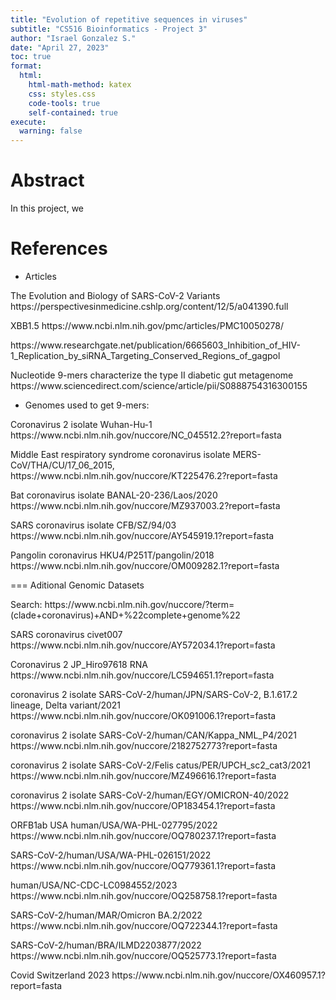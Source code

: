 ```yaml
---
title: "Evolution of repetitive sequences in viruses"
subtitle: "CS516 Bioinformatics - Project 3"
author: "Israel Gonzalez S."
date: "April 27, 2023"
toc: true
format:
  html:
    html-math-method: katex
    css: styles.css
    code-tools: true
    self-contained: true
execute:
  warning: false
---
```

# Abstract
In this project, we 

# References

* Articles

The Evolution and Biology of SARS-CoV-2 Variants
https://perspectivesinmedicine.cshlp.org/content/12/5/a041390.full

XBB1.5 
https://www.ncbi.nlm.nih.gov/pmc/articles/PMC10050278/

https://www.researchgate.net/publication/6665603_Inhibition_of_HIV-1_Replication_by_siRNA_Targeting_Conserved_Regions_of_gagpol

Nucleotide 9-mers characterize the type II diabetic gut metagenome
https://www.sciencedirect.com/science/article/pii/S0888754316300155

* Genomes used to get 9-mers:

Coronavirus 2 isolate Wuhan-Hu-1
https://www.ncbi.nlm.nih.gov/nuccore/NC_045512.2?report=fasta

Middle East respiratory syndrome coronavirus isolate MERS-CoV/THA/CU/17_06_2015,
https://www.ncbi.nlm.nih.gov/nuccore/KT225476.2?report=fasta

Bat coronavirus isolate BANAL-20-236/Laos/2020
https://www.ncbi.nlm.nih.gov/nuccore/MZ937003.2?report=fasta

SARS coronavirus isolate CFB/SZ/94/03
https://www.ncbi.nlm.nih.gov/nuccore/AY545919.1?report=fasta

Pangolin coronavirus HKU4/P251T/pangolin/2018
https://www.ncbi.nlm.nih.gov/nuccore/OM009282.1?report=fasta

=== Aditional Genomic Datasets

Search: https://www.ncbi.nlm.nih.gov/nuccore/?term=(clade+coronavirus)+AND+%22complete+genome%22

SARS coronavirus civet007
https://www.ncbi.nlm.nih.gov/nuccore/AY572034.1?report=fasta

Coronavirus 2 JP_Hiro97618 RNA
https://www.ncbi.nlm.nih.gov/nuccore/LC594651.1?report=fasta

coronavirus 2 isolate SARS-CoV-2/human/JPN/SARS-CoV-2, B.1.617.2 lineage, Delta variant/2021
https://www.ncbi.nlm.nih.gov/nuccore/OK091006.1?report=fasta

coronavirus 2 isolate SARS-CoV-2/human/CAN/Kappa_NML_P4/2021
https://www.ncbi.nlm.nih.gov/nuccore/2182752773?report=fasta

coronavirus 2 isolate SARS-CoV-2/Felis catus/PER/UPCH_sc2_cat3/2021
https://www.ncbi.nlm.nih.gov/nuccore/MZ496616.1?report=fasta

coronavirus 2 isolate SARS-CoV-2/human/EGY/OMICRON-40/2022
https://www.ncbi.nlm.nih.gov/nuccore/OP183454.1?report=fasta

ORFB1ab USA human/USA/WA-PHL-027795/2022
https://www.ncbi.nlm.nih.gov/nuccore/OQ780237.1?report=fasta

SARS-CoV-2/human/USA/WA-PHL-026151/2022
https://www.ncbi.nlm.nih.gov/nuccore/OQ779361.1?report=fasta

human/USA/NC-CDC-LC0984552/2023
https://www.ncbi.nlm.nih.gov/nuccore/OQ258758.1?report=fasta

SARS-CoV-2/human/MAR/Omicron BA.2/2022
https://www.ncbi.nlm.nih.gov/nuccore/OQ722344.1?report=fasta

SARS-CoV-2/human/BRA/ILMD2203877/2022
https://www.ncbi.nlm.nih.gov/nuccore/OQ525773.1?report=fasta

Covid Switzerland 2023
https://www.ncbi.nlm.nih.gov/nuccore/OX460957.1?report=fasta


